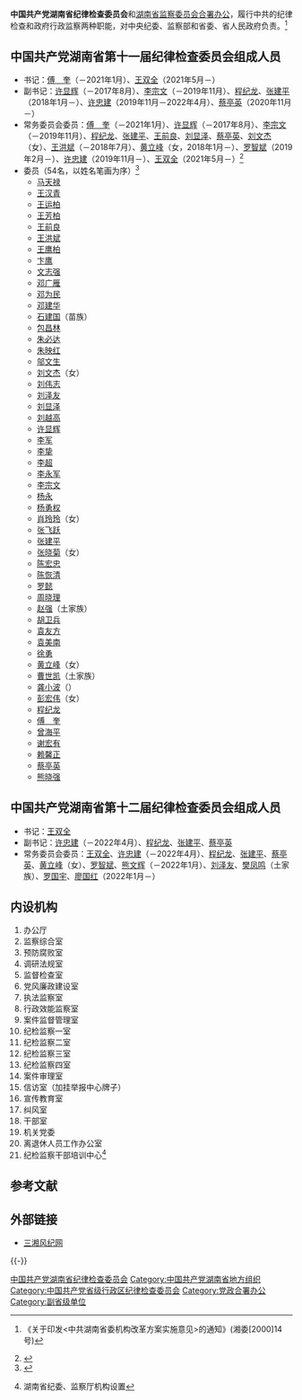 {{overlinked}}
{{Infobox PRCG|nocat
|中共机构名称=中国共产党湖南省纪律检查委员会
|标志1=Danghui_R.svg
|合署办公=[[湖南省监察委员会|湖南省监察委员会]]
|人员名称=部门领导
|职位1=[[纪委书记|书记]]
|人员1=[[王双全|王双全]]
|职位2=副书记
|人员2=[[程纪龙|程纪龙]]{{wrap}}[[张建平_(1964年)|张建平]]{{wrap}}[[蔡亭英|蔡亭英]]
|人数2=3
|上级机构=[[中国共产党中央纪律检查委员会|中国共产党中央纪律检查委员会]]<br>[[中国共产党湖南省代表大会|中国共产党湖南省代表大会]]<ref>《[[中国共产党章程|中国共产党章程]]》[[s:中国共产党章程#第四十三条|第四十三条]]</ref>
|机构类型=[[中国共产党|中国共产党]][[湖南省|湖南省]][[中国共产党纪律检查机关|纪律检查机关]]
|行政级别=副省级
|地址1=[[长沙市|长沙市]]韶山北路1号
|官网=[http://www.sxfj.gov.cn/ 三湘风纪网]
|a=[[中国共产党湖南省委员会|中国共产党湖南省委员会]]
|b=[[湖南省人民代表大会|湖南省人民代表大会]]
|c=[[湖南省人民代表大会常务委员会|湖南省人民代表大会常务委员会]]
|d=[[湖南省人民政府|湖南省人民政府]]
|e=[[中国人民政治协商会议湖南省委员会|中国人民政治协商会议湖南省委员会]]
|f=[[中国共产党湖南省委员会政法委员会|中国共产党湖南省委员会政法委员会]]
|g=[[湖南省高级人民法院|湖南省高级人民法院]]
|h=[[湖南省高级人民检察院|湖南省高级人民检察院]]
}}

'''中国共产党湖南省纪律检查委员会'''和[[湖南省监察委员会|湖南省监察委员会]][[合署办公|合署办公]]，履行中共的纪律检查和政府行政监察两种职能，对中央纪委、监察部和省委、省人民政府负责。<ref>{{cite web |url=http://www.hnsxfj.net/PageShowContent.aspx?ID=109 |title=存档副本 |accessdate=2011-11-07 |deadurl=yes |archiveurl=https://web.archive.org/web/20110712154242/http://www.hnsxfj.net/PageShowContent.aspx?ID=109 |archivedate=2011-07-12 }} 《关于印发<中共湖南省委机构改革方案实施意见>的通知》(湘委[2000]14号)</ref>

==中国共产党湖南省第十一届纪律检查委员会组成人员==
*书记：[[傅奎_(湖南)|傅　奎]]（－2021年1月）、[[王双全|王双全]]（2021年5月－）
*副书记：[[许显辉|许显辉]]（－2017年8月）、[[李宗文|李宗文]]（－2019年11月）、[[程纪龙|程纪龙]]、[[张建平_(1964年)|张建平]]（2018年1月－）、[[许忠建|许忠建]]（2019年11月－2022年4月）、[[蔡亭英|蔡亭英]]（2020年11月－）
*常务委员会委员：[[傅奎_(湖南)|傅　奎]]（－2021年1月）、[[许显辉|许显辉]]（－2017年8月）、[[李宗文|李宗文]]（－2019年11月）、[[程纪龙|程纪龙]]、[[张建平_(1964年)|张建平]]、[[王前良|王前良]]、[[刘显泽|刘显泽]]、[[蔡亭英|蔡亭英]]、[[刘文杰|刘文杰]]（女）、[[王洪斌|王洪斌]]（－2018年7月）、[[黄立峰|黄立峰]]（女，2018年1月－）、[[罗智斌|罗智斌]]（2019年2月－）、[[许忠建|许忠建]]（2019年11月－）、[[王双全|王双全]]（2021年5月－）<ref>{{cite news|title = 许显辉、李宗文、程纪龙当选湖南省纪委副书记|url = http://www.thepaper.cn/newsDetail_forward_1564453|accessdate = 2016-11-19|publisher = 澎湃新闻|archive-date = 2016-11-20|archive-url = https://web.archive.org/web/20161120150459/http://www.thepaper.cn/newsDetail_forward_1564453|dead-url = no}}</ref>
*委员（54名，以姓名笔画为序）<ref>{{cite news|title = 中国共产党湖南省第十一届纪律检查委员会委员名单|url = http://hn.rednet.cn/c/2016/11/19/4140831.htm|accessdate = 2016-11-19|publisher = 红网|archive-date = 2020-04-09|archive-url = https://web.archive.org/web/20200409193506/https://hn.rednet.cn/c/2016/11/19/4140831.htm|dead-url = no}}</ref>
**[[马天禄|马天禄]]
**[[王汉青|王汉青]]
**[[王运柏|王运柏]]
**[[王芳柏|王芳柏]]
**[[王前良|王前良]]
**[[王洪斌|王洪斌]]
**[[王鹰柏|王鹰柏]]
**[[卞鹰|卞鹰]]
**[[文志强|文志强]]
**[[邓广雁|邓广雁]]
**[[邓为民|邓为民]]
**[[邓建华|邓建华]]
**[[石建国|石建国]]（苗族）
**[[包昌林|包昌林]]
**[[朱必达|朱必达]]
**[[朱映红|朱映红]]
**[[邬文生|邬文生]]
**[[刘文杰|刘文杰]]（女）
**[[刘伟志|刘伟志]]
**[[刘泽友|刘泽友]]
**[[刘显泽|刘显泽]]
**[[刘越高|刘越高]]
**[[许显辉|许显辉]]
**[[李军|李军]]
**[[李挚|李挚]]
**[[李超|李超]]
**[[李永军|李永军]]
**[[李宗文|李宗文]]
**[[杨永|杨永]]
**[[杨勇权|杨勇权]]
**[[肖玲玲|肖玲玲]]（女）
**[[张飞跃|张飞跃]]
**[[张建平_(1964年)|张建平]]
**[[张晓菊|张晓菊]]（女）
**[[陈宏忠|陈宏忠]]
**[[陈恢清|陈恢清]]
**[[罗懿|罗懿]]
**[[周晓理|周晓理]]
**[[赵强|赵强]]（土家族）
**[[胡卫兵|胡卫兵]]
**[[袁友方|袁友方]]
**[[袁美南|袁美南]]
**[[徐勇|徐勇]]
**[[黄立峰|黄立峰]]（女）
**[[曹世凯|曹世凯]]（土家族）
**[[龚小波|龚小波]]（）
**[[彭宏伟|彭宏伟]]（女）
**[[程纪龙|程纪龙]]
**[[傅奎_(湖南)|傅　奎]]
**[[曾海平|曾海平]]
**[[谢宏有|谢宏有]]
**[[赖馨正|赖馨正]]
**[[蔡亭英|蔡亭英]]
**[[熊晓强|熊晓强]]

==中国共产党湖南省第十二届纪律检查委员会组成人员==
*书记：[[王双全|王双全]]
*副书记：[[许忠建|许忠建]]（－2022年4月）、[[程纪龙|程纪龙]]、[[张建平_(1964年)|张建平]]、[[蔡亭英|蔡亭英]]
*常务委员会委员：[[王双全|王双全]]、[[许忠建|许忠建]]（－2022年4月）、[[程纪龙|程纪龙]]、[[张建平_(1964年)|张建平]]、[[蔡亭英|蔡亭英]]、[[黄立峰|黄立峰]]（女）、[[罗智斌|罗智斌]]、[[熊文辉|熊文辉]]（－2022年1月）、[[刘泽友|刘泽友]]、[[樊凤鸣|樊凤鸣]]（土家族）、[[罗国宇|罗国宇]]、[[廖国红|廖国红]]（2022年1月－）

==内设机构==
#办公厅 
#监察综合室 
#预防腐败室 
#调研法规室 
#监督检查室 
#党风廉政建设室 
#执法监察室 
#行政效能监察室 
#案件监督管理室 
#纪检监察一室 
#纪检监察二室 
#纪检监察三室 
#纪检监察四室 
#案件审理室 
#信访室（加挂举报中心牌子） 
#宣传教育室 
#纠风室 
#干部室 
#机关党委 
#离退休人员工作办公室 
#纪检监察干部培训中心<ref>{{cite web |url=http://www.hnsxfj.net/PageShowNext.aspx?ID=18 |title=存档副本 |accessdate=2011-11-07 |deadurl=yes |archiveurl=https://web.archive.org/web/20110712154739/http://www.hnsxfj.net/PageShowNext.aspx?ID=18 |archivedate=2011-07-12 }} 湖南省纪委、监察厅机构设置</ref> 

== 参考文献 ==
{{Reflist|2}}

==外部链接==
*[http://www.sxfj.gov.cn/ 三湘风纪网]{{Wayback|url=http://www.sxfj.gov.cn/ |date=20180212230315 }}

{{-}}
{{中华人民共和国各省级行政区|纪律检查委员会|中国共产党}}

[[Category:中国共产党湖南省纪律检查委员会|]]
[[Category:中国共产党湖南省地方组织|Category:中国共产党湖南省地方组织]]
[[Category:中国共产党省级行政区纪律检查委员会|Category:中国共产党省级行政区纪律检查委员会]]
[[Category:党政合署办公|Category:党政合署办公]]
[[Category:副省级单位|Category:副省级单位]]